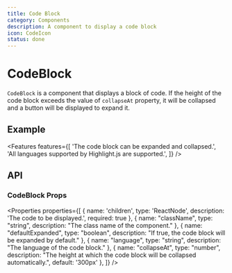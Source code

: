 ```yaml
---
title: Code Block
category: Components
description: A component to display a code block
icon: CodeIcon
status: done
---
```


# CodeBlock

`CodeBlock` is a component that displays a block of code.
If the height of the code block exceeds the value of `collapseAt` property, it will be collapsed and a button will be displayed to expand it.

## Example

<Example name="CodeBlock" />

<Features features={[
  'The code block can be expanded and collapsed.',
  'All languages supported by Highlight.js are supported.',
]} />

## API

### CodeBlock Props

<Properties properties={[
  { name: 'children', type: 'ReactNode', description: 'The code to be displayed.', required: true },
  { name: "className", type: "string", description: "The class name of the component." },
  { name: "defaultExpanded", type: "boolean", description: "If true, the code block will be expanded by default." },
  { name: "language", type: "string", description: "The language of the code block." },
  { name: "collapseAt", type: "number", description: "The height at which the code block will be collapsed automatically.", default: '300px' },
]} />